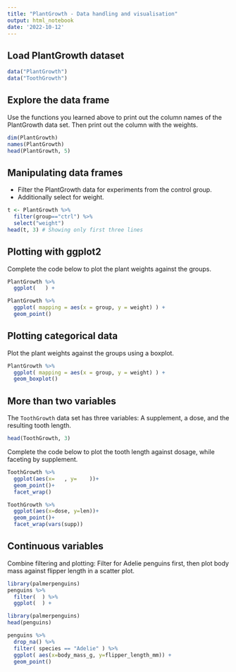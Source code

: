 ```yaml
---
title: "PlantGrowth - Data handling and visualisation"
output: html_notebook
date: '2022-10-12'
---
```


## Load PlantGrowth dataset

```r
data("PlantGrowth")
data("ToothGrowth")
```


## Explore the data frame

Use the functions you learned above to print out the column names of the PlantGrowth data set. Then print out the column with the weights.

```r
dim(PlantGrowth)
names(PlantGrowth)
head(PlantGrowth, 5)
```

## Manipulating data frames

* Filter the PlantGrowth data for experiments from the control group.
* Additionally select for weight.

```r
t <- PlantGrowth %>%
  filter(group=="ctrl") %>% 
  select("weight")
head(t, 3) # Showing only first three lines
```

## Plotting with ggplot2

Complete the code below to plot the plant weights against the groups.

```r
PlantGrowth %>% 
  ggplot(   ) +
```

```r
PlantGrowth %>% 
  ggplot( mapping = aes(x = group, y = weight) ) +
  geom_point()
```

## Plotting categorical data

Plot the plant weights against the groups using a boxplot.

```r
PlantGrowth %>% 
  ggplot( mapping = aes(x = group, y = weight) ) +
  geom_boxplot()
```

## More than two variables

The `ToothGrowth` data set has three variables: A supplement, a dose, and the resulting tooth length.

```r
head(ToothGrowth, 3)
```

Complete the code below to plot the tooth length against dosage, while faceting by supplement.

```r
ToothGrowth %>% 
  ggplot(aes(x=   , y=    ))+
  geom_point()+
  facet_wrap()
```

```r
ToothGrowth %>% 
  ggplot(aes(x=dose, y=len))+
  geom_point()+
  facet_wrap(vars(supp))
```

## Continuous variables

Combine filtering and plotting: Filter for Adelie penguins first, then plot body mass against flipper length in a scatter plot.

```r
library(palmerpenguins)
penguins %>% 
  filter(  ) %>% 
  ggplot(  ) +
```

```r
library(palmerpenguins)
head(penguins)
```

```r
penguins %>%
  drop_na() %>%
  filter( species == "Adelie" ) %>%
  ggplot( aes(x=body_mass_g, y=flipper_length_mm)) +
  geom_point()
```











